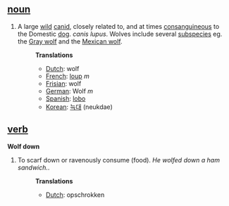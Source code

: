 ==[[noun]]==
#A large [[wild]] [[canid]], closely related to, and at times [[consanguineous]] to the Domestic [[dog]]. ''canis lupus''. Wolves include several [[subspecies]] eg. the [[Gray wolf]] and the [[Mexican wolf]].
#:'''Translations'''
#:*[[Dutch]]: wolf
#:*[[French]]: [[loup]] ''m''
#:*[[Frisian]]: wolf
#:*[[German]]: Wolf ''m''
#:*[[Spanish]]: [[lobo]]
#:*[[Korean]]: [[늑대]] (neukdae)

==[[verb]]==
'''Wolf down'''
#To scarf down or ravenously consume (food). ''He wolfed down a ham sandwich.''.
#:'''Translations'''
#:*[[Dutch]]: opschrokken